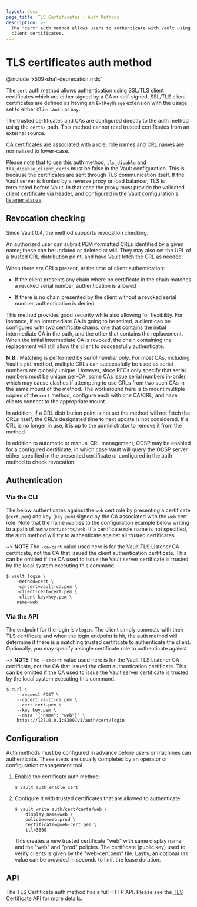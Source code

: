 ```yaml
---
layout: docs
page_title: TLS Certificates - Auth Methods
description: >-
  The "cert" auth method allows users to authenticate with Vault using TLS
  client certificates.
---
```


# TLS certificates auth method

@include 'x509-sha1-deprecation.mdx'

The `cert` auth method allows authentication using SSL/TLS client certificates
which are either signed by a CA or self-signed. SSL/TLS client certificates
are defined as having an `ExtKeyUsage` extension with the usage set to either
`ClientAuth` or `Any`.

The trusted certificates and CAs are configured directly to the auth method
using the `certs/` path. This method cannot read trusted certificates from an
external source.

CA certificates are associated with a role; role names and CRL names are normalized to
lower-case.

Please note that to use this auth method, `tls_disable` and `tls_disable_client_certs` must be false in the Vault
configuration. This is because the certificates are sent through TLS communication itself. 
If the Vault server is fronted by a reverse proxy or load balancer, TLS is
terminated before Vault.  In that case the proxy must provide the validated
client certificate via header, and [configured in the Vault configuration's
listener stanza](vault/docs/configuration/listener/tcp#tcp-listener-parameters)

## Revocation checking

Since Vault 0.4, the method supports revocation checking.

An authorized user can submit PEM-formatted CRLs identified by a given name;
these can be updated or deleted at will. They may also set the URL of a
trusted CRL distribution point, and have Vault fetch the CRL as needed.

When there are CRLs present, at the time of client authentication:

- If the client presents any chain where no certificate in the chain matches a
  revoked serial number, authentication is allowed

- If there is no chain presented by the client without a revoked serial number,
  authentication is denied

This method provides good security while also allowing for flexibility. For
instance, if an intermediate CA is going to be retired, a client can be
configured with two certificate chains: one that contains the initial
intermediate CA in the path, and the other that contains the replacement. When
the initial intermediate CA is revoked, the chain containing the replacement
will still allow the client to successfully authenticate.

**N.B.**: Matching is performed by _serial number only_. For most CAs,
including Vault's `pki` method, multiple CRLs can successfully be used as
serial numbers are globally unique. However, since RFCs only specify that
serial numbers must be unique per-CA, some CAs issue serial numbers in-order,
which may cause clashes if attempting to use CRLs from two such CAs in the same
mount of the method. The workaround here is to mount multiple copies of the
`cert` method, configure each with one CA/CRL, and have clients connect to the
appropriate mount.

In addition, if a CRL distribution point is not set the method will not
fetch the CRLs itself, the CRL's designated time to next update is not
considered. If a CRL is no longer in use, it is up to the administrator to
remove it from the method.

In addition to automatic or manual CRL management, OCSP may be enabled for
a configured certificate, in which case Vault will query the OCSP server either
specified in the presented certificate or configured in the auth method to
check revocation.

## Authentication

### Via the CLI

The below authenticates against the `web` cert role by presenting a certificate
(`cert.pem`) and key (`key.pem`) signed by the CA associated with the `web` cert
role. Note that the name `web` ties to the configuration example below writing
to a path of `auth/cert/certs/web`. If a certificate role name is not specified,
the auth method will try to authenticate against all trusted certificates.

~> **NOTE** The `-ca-cert` value used here is for the Vault TLS Listener CA
certificate, not the CA that issued the client authentication certificate. This
can be omitted if the CA used to issue the Vault server certificate is trusted
by the local system executing this command.

```shell-session
$ vault login \
    -method=cert \
    -ca-cert=vault-ca.pem \
    -client-cert=cert.pem \
    -client-key=key.pem \
    name=web
```

### Via the API

The endpoint for the login is `/login`. The client simply connects with their
TLS certificate and when the login endpoint is hit, the auth method will
determine if there is a matching trusted certificate to authenticate the client.
Optionally, you may specify a single certificate role to authenticate against.

~> **NOTE** The `--cacert` value used here is for the Vault TLS Listener CA
certificate, not the CA that issued the client authentication certificate. This
can be omitted if the CA used to issue the Vault server certificate is trusted
by the local system executing this command.

```shell-session
$ curl \
    --request POST \
    --cacert vault-ca.pem \
    --cert cert.pem \
    --key key.pem \
    --data '{"name": "web"}' \
    https://127.0.0.1:8200/v1/auth/cert/login
```

## Configuration

Auth methods must be configured in advance before users or machines can
authenticate. These steps are usually completed by an operator or configuration
management tool.

1. Enable the certificate auth method:

   ```text
   $ vault auth enable cert
   ```

1. Configure it with trusted certificates that are allowed to authenticate:

   ```text
   $ vault write auth/cert/certs/web \
       display_name=web \
       policies=web,prod \
       certificate=@web-cert.pem \
       ttl=3600
   ```

   This creates a new trusted certificate "web" with same display name and the
   "web" and "prod" policies. The certificate (public key) used to verify
   clients is given by the "web-cert.pem" file. Lastly, an optional `ttl` value
   can be provided in seconds to limit the lease duration.

## API

The TLS Certificate auth method has a full HTTP API. Please see the
[TLS Certificate API](/vault/api-docs/auth/cert) for more details.
